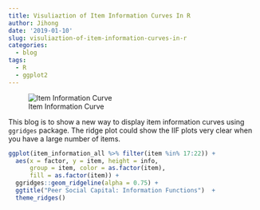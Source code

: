```yaml
---
title: Visuliaztion of Item Information Curves In R
author: Jihong
date: '2019-01-10'
slug: visuliaztion-of-item-information-curves-in-r
categories:
  - blog
tags:
  - R
  - ggplot2
---
```


![Item Information Curve](information_curve.png)

This blog is to show a new way to display item information curves using `ggridges` package. The ridge plot could show the IIF plots very clear when you have a large number of items.

```r
ggplot(item_information_all %>% filter(item %in% 17:22)) +
  aes(x = factor, y = item, height = info, 
      group = item, color = as.factor(item), 
      fill = as.factor(item)) +
  ggridges::geom_ridgeline(alpha = 0.75) +
  ggtitle("Peer Social Capital: Information Functions")  +
  theme_ridges()
```
